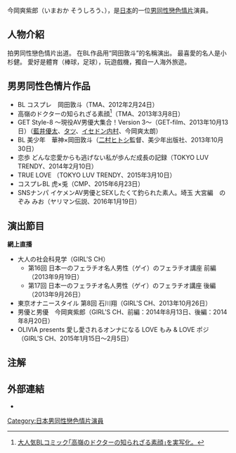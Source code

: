 {{Translating|||time=2016-08-24T07:58:20+00:00}}
{{藝人
|姓名 = 今岡爽紫郎
|類型 = 男演員
|圖片 = <!--建議使用自由版權圖像-->
|圖片尺寸 = 
|圖片簡介 = 
|本名 = 
|外文名 = いまおか そうしろう
|外文 = 
|羅馬拼音 = 
|英文名 = 
|暱稱 = 
|其他藝名 = 岡田敦斗
|國籍 = {{JPN}}
|民族 = 
|籍貫 = 
|出生日期 = {{birth date and age|1985|9|9}}
|出生地點 = {{JPN}}
|逝世日期 = 
|逝世地點 = 
|職業 = [[男男同性色情片演員|男男同性色情片演員]]
|語言 = 
|教育程度 = 
|母校 = 
|宗教信仰 = 
|配偶 = 
|兒女 = 
|父母 = 
|親屬 = 
|音樂類型 = 
|演奏樂器 = 
|出道地點 = {{JPN}}
|出道日期 = 2012年
|出道作 = 
|代表作 = 
|著名角色 = 
|活躍年代 = 2012年 - 至今
|唱片公司 = 
|經紀公司 = 
|網站 = 
|相關團體 = 
|IMDb = 
|現任成員 = 
|過往成員 = 
|獎項 = 
}}
今岡爽紫郎（いまおか そうしろう、{{Bd|1985年|9月9日|||}}），是[[日本|日本]]的一位[[男同性戀色情片|男同性戀色情片]]演員。

==人物介紹==
拍男同性戀色情片出道。
在BL作品用“岡田敦斗”的名稱演出。
最喜愛的名人是小杉健。
愛好是體育（棒球，足球），玩遊戲機，獨自一人海外旅遊。

==男男同性色情片作品==
*BL コスプレ　岡田敦斗（TMA、2012年2月24日）
*高嶺のドクターの知られざる素顔<ref>[http://cin-paradise-sim.com/blアニメ/325 大人気BLコミック｢高嶺のドクターの知られざる素顔｣を実写化。]{{Dead link|date=2018年11月 |bot=InternetArchiveBot |fix-attempted=yes }}</ref>（TMA、2013年3月8日）
*GET Style-8 ～現役AV男優大集合！Version 3～（GET-film、2013年10月13日）（[[藍井優太|藍井優太]]、[[タツ_(AV男優)|タツ]]、[[イセドン内村|イセドン内村]]、今岡爽太朗）
*BL 美少年　華神×岡田敦斗（[[二村ヒトシ|二村ヒトシ]]監督、美少年出版社、2013年10月30日）
*恋歩 どんな恋愛からも逃げない私が歩んだ成長の記録（TOKYO LUV TRENDY、2014年2月10日）
*TRUE LOVE （TOKYO LUV TRENDY、2015年3月10日）
*コスプレBL 虎×兎（CMP、2015年6月23日）
*SNSナンパ イケメンAV男優とSEXしたくて釣られた素人。埼玉 大宮編　のぞみ みお（ヤリマン伝説、2016年1月19日）

==演出節目==
'''網上直播'''
*大人の社会科見学（GIRL'S CH）
**第16回 日本一のフェラチオ名人男性（ゲイ）のフェラチオ講座 前編（2013年9月19日）
**第17回 日本一のフェラチオ名人男性（ゲイ）のフェラチオ講座 後編（2013年9月26日）
*東京オナニースタイル 第8回 石川翔（GIRL'S CH、2013年10月26日）
*男優と男優　今岡爽紫郎（GIRL'S CH、前編：2014年8月13日、後編：2014年8月20日）
*OLIVIA presents 愛し愛されるオンナになる LOVE もみ & LOVE ポジ（GIRL'S CH、2015年1月15日～2月5日）

==注解==
{{Reflist}}

==外部連結==
*{{Twitter|grappler_soh}}


{{DEFAULTSORT:いまおか そうしろう}}
[[Category:日本男同性戀色情片演員|Category:日本男同性戀色情片演員]]